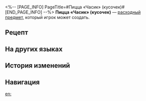 <%-- [PAGE_INFO]
PageTitle=#Пицца «Часик» (кусочек)#
[END_PAGE_INFO] --%>
{{Расходный предмет Инфобокс
|id          = 401021
|Изображения = Предмет Пицца «Часик» (кусочек).png
|Тип         = Расходные предметы силы атаки
|Редкость    = 2
|Эффект      = Повышает урон всех союзников на 24% и снижает их скорость на 5% в следующем бою.
|Описание    = Пицца в форме часов, изначально ею угощали на вечеринках, но теперь те, у кого мало друзей, могут купить её по кусочкам.
|Рецепт      = {{cx|Отсутствует источник}}
|Источник1   = [[Универсальная машина для синтеза]]
|Источник2   = [[Ресторан «Часы»]]
|Источник3   = 
}}
{{Описание|''«В чём смысл её неповторимой формы? Одни видят в ней дань уважения таинственному богачу, а другие - напоминание о том, что нужно ценить каждое прожитое мгновение».''}}
'''Пицца «Часик» (кусочек)''' — [[расходный предмет]], который игрок может создать.

==Рецепт==
{{Рецепт
|Тип             = Синтез
|Группа          = Расходные предметы
|Голод           = 2
|Ржавая шестерня = 2
|Сортировка      = Голод;Ржавая шестерня
}}

==На других языках==
{{На других языках
|en   = Clockie Pizza (Single Slice)
|zhs  = 钟表披萨（单片）
|zht  = 鐘錶披薩（單片）
|ja   = クロックピザ（1ピース）
|ko   = 시계 피자(한 조각)
|es   = Pizza de reloj (porción)
|fr   = Chronoupizza (part)
|ru   = Пицца «Часик» (кусочек)
|th   = Clockie Pizza (Single Slice)
|vi   = Pizza Đồng Hồ (Miếng)
|de   = Clockie-Pizza (Stück)
|id   = Clockie Pizza (Single Slice)
|pt   = Pizza Relogin (Fatia)
}}

==История изменений==
{{История изменений|3.5}}

==Навигация==
{{Расходные предметы Навбокс}}

[[en:]]